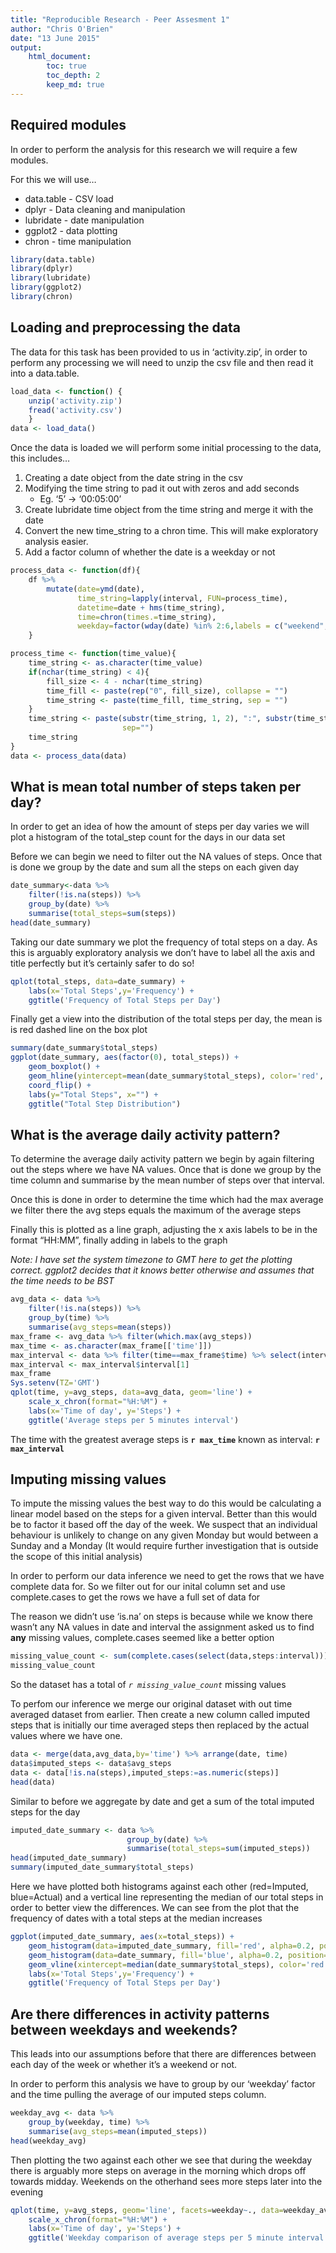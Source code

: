 ```yaml
---
title: "Reproducible Research - Peer Assesment 1"
author: "Chris O'Brien"
date: "13 June 2015"
output: 
    html_document:
        toc: true
        toc_depth: 2
        keep_md: true
---
```


## Required modules

In order to perform the analysis for this research we will require a few modules.  

For this we will use...  

* data.table - CSV load  
* dplyr - Data cleaning and manipulation
* lubridate - date manipulation
* ggplot2  - data plotting
* chron - time manipulation

```r
library(data.table)
library(dplyr)
library(lubridate)
library(ggplot2)
library(chron)
```

## Loading and preprocessing the data

The data for this task has been provided to us in 'activity.zip', in order to perform any processing we will need to unzip the csv file and then read it into a data.table.

```r
load_data <- function() {
    unzip('activity.zip')
    fread('activity.csv')
    }
data <- load_data()
```

Once the data is loaded we will perform some initial processing to the data, this includes...  

1. Creating a date object from the date string in the csv
1. Modifying the time string to pad it out with zeros and add seconds
    * Eg. '5' -> '00:05:00'
1. Create lubridate time object from the time string and merge it with the date
1. Convert the new time_string to a chron time. This will make exploratory analysis easier.
1. Add a factor column of whether the date is a weekday or not

```r
process_data <- function(df){
    df %>% 
        mutate(date=ymd(date), 
               time_string=lapply(interval, FUN=process_time), 
               datetime=date + hms(time_string),
               time=chron(times.=time_string),
               weekday=factor(wday(date) %in% 2:6,labels = c("weekend", "weekday")))
    }

process_time <- function(time_value){
    time_string <- as.character(time_value)
    if(nchar(time_string) < 4){
        fill_size <- 4 - nchar(time_string)
        time_fill <- paste(rep("0", fill_size), collapse = "")
        time_string <- paste(time_fill, time_string, sep = "")
    }
    time_string <- paste(substr(time_string, 1, 2), ":", substr(time_string, 3, 4), ":00",
                         sep="")
    time_string
}
data <- process_data(data)
```

## What is mean total number of steps taken per day?

In order to get an idea of how the amount of steps per day varies we will plot a histogram of the total_step count for the days in our data set

Before we can begin we need to filter out the NA values of steps. Once that is done we group by the date and sum all the steps on each given day

```r
date_summary<-data %>% 
    filter(!is.na(steps)) %>% 
    group_by(date) %>% 
    summarise(total_steps=sum(steps))
head(date_summary)
```

Taking our date summary we plot the frequency of total steps on a day. As this is arguably exploratory analysis we don't have to label all the axis and title perfectly but it's certainly safer to do so!

```r
qplot(total_steps, data=date_summary) + 
    labs(x='Total Steps',y='Frequency') + 
    ggtitle('Frequency of Total Steps per Day')
```

Finally get a view into the distribution of the total steps per day, the mean is is red dashed line on the box plot

```r
summary(date_summary$total_steps)
ggplot(date_summary, aes(factor(0), total_steps)) +
    geom_boxplot() +
    geom_hline(yintercept=mean(date_summary$total_steps), color='red', lty=2) +
    coord_flip() +
    labs(y="Total Steps", x="") + 
    ggtitle("Total Step Distribution")
```

## What is the average daily activity pattern?

To determine the average daily activity pattern we begin by again filtering out the steps where we have NA values. Once that is done we group by the time column and summarise by the mean number of steps over that interval.

Once this is done in order to determine the time which had the max average we filter there the avg steps equals the maximum of the average steps

Finally this is plotted as a line graph, adjusting the x axis labels to be in the format "HH:MM", finally adding in labels to the graph

*Note: I have set the system timezone to GMT here to get the plotting correct. ggplot2 decides that it knows better otherwise and assumes that the time needs to be BST*
```r
avg_data <- data %>% 
    filter(!is.na(steps)) %>% 
    group_by(time) %>% 
    summarise(avg_steps=mean(steps))
max_frame <- avg_data %>% filter(which.max(avg_steps))
max_time <- as.character(max_frame[['time']])
max_interval <- data %>% filter(time==max_frame$time) %>% select(interval)
max_interval <- max_interval$interval[1]
max_frame
Sys.setenv(TZ='GMT')
qplot(time, y=avg_steps, data=avg_data, geom='line') + 
    scale_x_chron(format="%H:%M") +
    labs(x='Time of day', y='Steps') +
    ggtitle('Average steps per 5 minutes interval')
```

The time with the greatest average steps is **`r max_time`** known as interval: **`r max_interval`**

## Imputing missing values

To impute the missing values the best way to do this would be calculating a linear model based on the steps for a given interval. Better than this would be to factor it based off the day of the week. We suspect that an individual behaviour is unlikely to change on any given Monday but would between a Sunday and a Monday (It would require further investigation that is outside the scope of this initial analysis) 

In order to perform our data inference we need to get the rows that we have complete data for. So we filter out for our inital column set and use complete.cases to get the rows we have a full set of data for

The reason we didn't use 'is.na' on steps is because while we know there wasn't any NA values in date and interval the assignment asked us to find **any** missing values, complete.cases seemed like a better option

```r
missing_value_count <- sum(complete.cases(select(data,steps:interval)))
missing_value_count
```

So the dataset has a total of *`r missing_value_count`* missing values

To perfom our inference we merge our original dataset with out time averaged dataset from earlier. Then create a new column called imputed steps that is initially our time averaged steps then replaced by the actual values where we have one.

```r
data <- merge(data,avg_data,by='time') %>% arrange(date, time)
data$imputed_steps <- data$avg_steps
data <- data[!is.na(steps),imputed_steps:=as.numeric(steps)]
head(data)
```

Similar to before we aggregate by date and get a sum of the total imputed steps for the day

```r
imputed_date_summary <- data %>% 
                          group_by(date) %>% 
                          summarise(total_steps=sum(imputed_steps))
head(imputed_date_summary)
summary(imputed_date_summary$total_steps)
```

Here we have plotted both histograms against each other (red=Imputed, blue=Actual) and a vertical line representing the median of our total steps in order to better view the differences. We can see from the plot that the frequency of dates with a total steps at the median increases 

```r
ggplot(imputed_date_summary, aes(x=total_steps)) + 
    geom_histogram(data=imputed_date_summary, fill='red', alpha=0.2, position="identity") + 
    geom_histogram(data=date_summary, fill='blue', alpha=0.2, position="identity") + 
    geom_vline(xintercept=median(date_summary$total_steps), color='red', lty=2) + 
    labs(x='Total Steps',y='Frequency') + 
    ggtitle('Frequency of Total Steps per Day')
```

## Are there differences in activity patterns between weekdays and weekends?

This leads into our assumptions before that there are differences between each day of the week or whether it's a weekend or not.

In order to perform this analysis we have to group by our 'weekday' factor and the time pulling the average of our imputed steps column.

```r
weekday_avg <- data %>% 
    group_by(weekday, time) %>% 
    summarise(avg_steps=mean(imputed_steps))
head(weekday_avg)
```

Then plotting the two against each other we see that during the weekday there is arguably more steps on average in the morning which drops off towards midday. Weekends on the otherhand sees more steps later into the evening

```r
qplot(time, y=avg_steps, geom='line', facets=weekday~., data=weekday_avg) + 
    scale_x_chron(format="%H:%M") +
    labs(x='Time of day', y='Steps') + 
    ggtitle('Weekday comparison of average steps per 5 minute interval')
```
